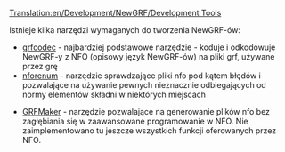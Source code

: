 [[Translation:en/Development/NewGRF/Development Tools]]

Istnieje kilka narzędzi wymaganych do tworzenia NewGRF-ów:

* [http://www.openttd.org/download-grfcodec grfcodec] - najbardziej podstawowe narzędzie - koduje i odkodowuje NewGRF-y z NFO (opisowy język NewGRF-ów) na pliki grf, używane przez grę
* [http://www.openttd.org/download-nforenum nforenum] - narzędzie sprawdzające pliki nfo pod kątem błędów i pozwalające na używanie pewnych nieznacznie odbiegających od normy elementów składni w niektórych miejscach

* [http://www.tt-forums.net/viewtopic.php?f=68&t=10167 GRFMaker] - narzędzie pozwalające na generowanie plików nfo bez zagłębiania się w zaawansowane programowanie w NFO. Nie zaimplementowano tu jeszcze wszystkich funkcji oferowanych przez NFO.